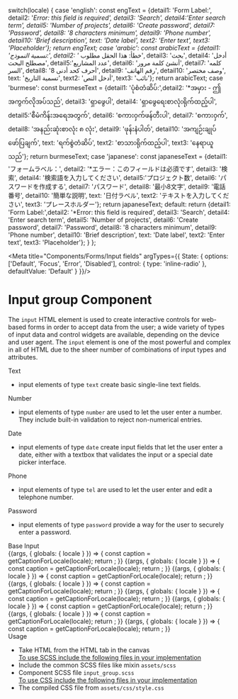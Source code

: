 
  switch(locale) {
    case 'english': const engText = {detail1: 'Form Label:', detail2: '*Error: this field is required', detail3: 'Search', detail4:'Enter search term', detail5: 'Number of projects', detail6: 'Create password', detail7: 'Password', detail8: '8 characters minimum', detail9: 'Phone number', detail10: 'Brief description', text: 'Date label', text2: 'Enter text', text3: 'Placeholder'}; return engText;
    case 'arabic': const arabicText = {detail1: 'تسمية النموذج:', detail2: '* خطأ: هذا الحقل مطلوب', detail3: 'بحث', detail4: 'أدخل مصطلح البحث', detail5:'عدد المشاريع', detail6: 'أنشئ كلمة مرور', detail7: 'كلمه السر', detail8: '8 أحرف كحد أدنى', detail9: 'رقم الهاتف', detail10: 'وصف مختصر', text: 'تسمية التاريخ', text2: 'أدخل النص', text3: 'نائب'}; return arabicText;
    case 'burmese': const burmeseText = {detail1: 'ပုံစံတံဆိပ်:',detail2: '*အမှား - ဤအကွက်လိုအပ်သည်', detail3: 'ရှာဖွေပါ', detail4: 'ရှာဖွေရေးစာလုံးရိုက်ထည့်ပါ', detail5:'စီမံကိန်းအရေအတွက်', detail6: 'စကားဝှက်ဖန်တီးပါ', detail7: 'စကားဝှက်', detail8: 'အနည်းဆုံးစာလုံး ၈ လုံး', detail9: 'ဖုန်းနံပါတ်', detail10: 'အကျဉ်းချုပ်ဖော်ပြချက်', text: 'ရက်စွဲတံဆိပ်', text2: 'စာသားရိုက်ထည့်ပါ', text3: 'နေရာယူသည်'}; return burmeseText;
    case 'japanese': const japaneseText = {detail1: 'フォームラベル：', detail2: '*エラー：このフィールドは必須です', detail3: '検索', detail4: '検索語を入力してください', detail5:'プロジェクト数', detail6: 'パスワードを作成する', detail7: 'パスワード', detail8: '最小8文字', detail9: '電話番号', detail10: '簡単な説明', text: '日付ラベル', text2: 'テキストを入力してください', text3: 'プレースホルダー'}; return japaneseText;
    default:
      return {detail1: 'Form Label:',detail2: '*Error: this field is required', detail3: 'Search', detail4: 'Enter search term', detail5: 'Number of projects', detail6: 'Create password', detail7: 'Password', detail8: '8 characters minimum', detail9: 'Phone number', detail10: 'Brief description', text: 'Date label', text2: 'Enter text', text3: 'Placeholder'};
  }
};

<Meta title="Components/Forms/Input fields"  argTypes={{
  State: {
    options: ['Default', 'Focus', 'Error', 'Disabled'],
    control: { type: 'inline-radio' },
    defaultValue: 'Default'
  }
}}/>

<style>{`
  #story--atoms-input-group--text-default, #story--atoms-input-group--text-focus, #story--atoms-input-group--text-error, #story--atoms-input-group--text-disabled, #story--atoms-input-group--search-default, #story--atoms-input-group--search-focus, #story--atoms-input-group--search-error, #story--atoms-input-group--search-disabled, #story--atoms-input-group--number-default, #story--atoms-input-group--number-error, #story--atoms-input-group--number-focus, #story--atoms-input-group--number-error, #story--atoms-input-group--number-disabled, #story--atoms-input-group--password-default, #story--atoms-input-group--password-focus, #story--atoms-input-group--password-error, #story--atoms-input-group--password-disabled, #story--atoms-input-group--telephone-default, #story--atoms-input-group--telephone-focus, #story--atoms-input-group--telephone-error, #story--atoms-input-group--telephone-disabled, #story--atoms-input-group--date-default, #story--atoms-input-group--date-focus, #story--atoms-input-group--date-error, #story--atoms-input-group--date-disabled, #story--atoms-input-group--textarea-default, #story--atoms-input-group--textarea-focus, #story--atoms-input-group--textarea-error, #story--atoms-input-group--textarea-disabled, #story--atoms-input-group--label, #story--atoms-input-group--help-message, #story--atoms-input-group--error-message {
    display: none;
  }
  .sbdocs.sbdocs-div.input_group_wrapper.css-14m39zm {
    display: flex;
    flex-wrap: 1;
    justify-content: space-around;
    margin-bottom: 40px;
    box-shadow: 0 1px 8px rgb(0 0 0 / 15%);
  }
  .sbdocs.sbdocs-div.input__code.css-14m39zm {
    margin: 10px;
  }
  .sbdocs.sbdocs-div.input__label.css-14m39zm {
    text-align: center;
    text-decoration: underline;
  }
  .sbdocs.sbdocs-div.input_base-wrapper.css-14m39zm {
    display: inline-flex;
    align-items: baseline;
    box-shadow: 0 1px 8px rgb(0 0 0 / 15%);
  }
  .sbdocs.sbdocs-div.base_item.css-14m39zm {
    margin-left: 20px;
  }

  .subheading {
    font-weight: 700;
    font-size: 18px;
    color: #666;
    letter-spacing: 1.5px;
    line-height: 24px;
    margin-bottom: 12px;
    margin-top: 40px;
  }  
`}</style>

# Input group Component
The <code>input</code> HTML element is used to create interactive controls for web-based forms in order to accept data from the user; a wide variety of types of input data and control widgets are available, depending on the device and user agent. The <code>input</code> element is one of the most powerful and complex in all of HTML due to the sheer number of combinations of input types and attributes.

<div className="subheading"> Text </div>
<ul>
  <li>input elements of type <code>text</code> create basic single-line text fields.</li>
</ul>

<div className="subheading"> Number </div>
<ul>
  <li>input elements of type <code>number</code> are used to let the user enter a number. They include built-in validation to reject non-numerical entries.</li>
</ul>

<div className="subheading"> Date </div>
<ul>
  <li>input elements of type <code>date</code> create input fields that let the user enter a date, either with a textbox that validates the input or a special date picker interface.</li>
</ul>

<div className="subheading"> Phone </div>
<ul>
  <li>input elements of type <code>tel</code> are used to let the user enter and edit a telephone number.</li>
</ul>

<div className="subheading"> Password </div>
<ul>
  <li>input elements of type <code>password</code> provide a way for the user to securely enter a password.</li>
</ul>

<div className="subheading"> Base Input </div>

<Story name="Labeltext">
  {(args, { globals: { locale } }) => {
    const caption = getCaptionForLocale(locale);
    return <Inputcomponent labelText={caption.detail1} State='default' {...args}></Inputcomponent>;
  }}
</Story>

<Story name="Label-Help">
  {(args, { globals: { locale } }) => {
    const caption = getCaptionForLocale(locale);
    return <Inputcomponent helpText={caption.detail8} State='default' {...args}></Inputcomponent>;
  }}
</Story>

<Story name="Label-Error">
  {(args, { globals: { locale } }) => {
    const caption = getCaptionForLocale(locale);
    return <Inputcomponent errorText={caption.detail2} State='error' {...args}></Inputcomponent>;
  }}
</Story>

<Story name="Text">
  {(args, { globals: { locale } }) => {
    const caption = getCaptionForLocale(locale);
    return <Inputcomponent labelText={caption.detail1} errorText={caption.detail2} element='input' type='text' id= 'name' State='default' required='required' placeholder= {caption.text3} {...args} ></Inputcomponent>;
  }}
</Story>

<Story name="Number">
  {(args, { globals: { locale } }) => {
    const caption = getCaptionForLocale(locale);
    return <Inputcomponent labelText={caption.detail5} errorText={caption.detail2} element='input' type='number' id= 'number' pattern= '[0-9]*' State='default' required='required' placeholder= {caption.text3} {...args}></Inputcomponent>;
  }}
</Story>

<Story name="Password">
  {(args, { globals: { locale } }) => {
    const caption = getCaptionForLocale(locale);
    return <Inputcomponent labelText={caption.detail6} element='input' helpText={caption.detail8} errorText={caption.detail2} type='password' id= 'password' State='default' required='required'  minlength="8" placeholder={caption.detail7} {...args}></Inputcomponent>;
  }}
</Story>

<Story name="Telephone">
  {(args, { globals: { locale } }) => {
    const caption = getCaptionForLocale(locale);
    return <Inputcomponent labelText={caption.detail9} element='input' type='tel' id= 'phnumber' State='default' required='required' errorText={caption.detail2} placeholder= '+234 000 000 0000' pattern='[0-9]{3}-[0-9]{2}-[0-9]{3}' {...args} ></Inputcomponent>;
  }}
</Story>

<Story name="Date">
  {(args, { globals: { locale } }) => {
    const caption = getCaptionForLocale(locale);
    return <Inputcomponent labelText={caption.text} errorText={caption.detail2} element='input' type='date' id= 'datepicker' State='default' required='required' placeholder= 'dd/mm/yyyy' {...args}></Inputcomponent>;
  }}
</Story>

<div className="subheading">Usage</div>
<ul>
  <li>Take HTML from the HTML tab in the canvas</li>
  <u>To use SCSS include the following files in your implementation</u>
  <li>Include the common SCSS files like mixin <code>assets/scss</code></li>
  <li>Component SCSS file <code>input_group.scss</code></li>
  <u>To use CSS include the following files in your implementation</u>
  <li>The compiled CSS file from <code>assets/css/style.css</code></li>
</ul>